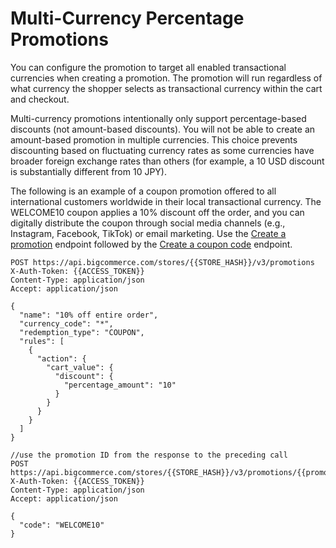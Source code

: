 # Multi-Currency Percentage Promotions 

You can configure the promotion to target all enabled transactional currencies when creating a promotion. The promotion will run regardless of what currency the shopper selects as transactional currency within the cart and checkout.

Multi-currency promotions intentionally only support percentage-based discounts (not amount-based discounts). You will not be able to create an amount-based promotion in multiple currencies. This choice prevents discounting based on fluctuating currency rates as some currencies have broader foreign exchange rates than others (for example, a 10 USD discount is substantially different from 10 JPY).

The following is an example of a coupon promotion offered to all international customers worldwide in their local transactional currency. The WELCOME10 coupon applies a 10% discount off the order, and you can digitally distribute the coupon through social media channels (e.g., Instagram, Facebook, TikTok) or email marketing. Use the [Create a promotion](/docs/rest-management/promotions/promotions-bulk#create-promotion-beta) endpoint followed by the [Create a coupon code](/docs/rest-management/promotions/coupon-codes-single#create-a-coupon-code-beta) endpoint.

```http filename="Example request: Create a multi-currency promotion" showLineNumbers copy
POST https://api.bigcommerce.com/stores/{{STORE_HASH}}/v3/promotions
X-Auth-Token: {{ACCESS_TOKEN}}
Content-Type: application/json
Accept: application/json

{
  "name": "10% off entire order",
  "currency_code": "*",
  "redemption_type": "COUPON",
  "rules": [
    {
      "action": {
        "cart_value": {
          "discount": {
            "percentage_amount": "10"
          }
        }
      }
    }
  ]
}
```

```http filename="Example request: Create a coupon code" showLineNumbers copy
//use the promotion ID from the response to the preceding call
POST https://api.bigcommerce.com/stores/{{STORE_HASH}}/v3/promotions/{{promotion_id}}/codes
X-Auth-Token: {{ACCESS_TOKEN}}
Content-Type: application/json
Accept: application/json

{
  "code": "WELCOME10"
}
```
